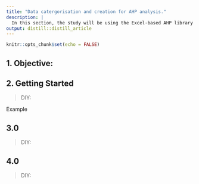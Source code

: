 ```yaml
---
title: "Data catergorisation and creation for AHP analysis."
description: |
  In this section, the study will be using the Excel-based AHP library such as the AHP Template provided by SCB Associates.
output: distill::distill_article
---
```


```r
knitr::opts_chunk$set(echo = FALSE)
```

## 1. Objective: 



## 2. Getting Started

>DIY: 

Example 



## 3.0 

>DIY: 

## 4.0 

>DIY: 
